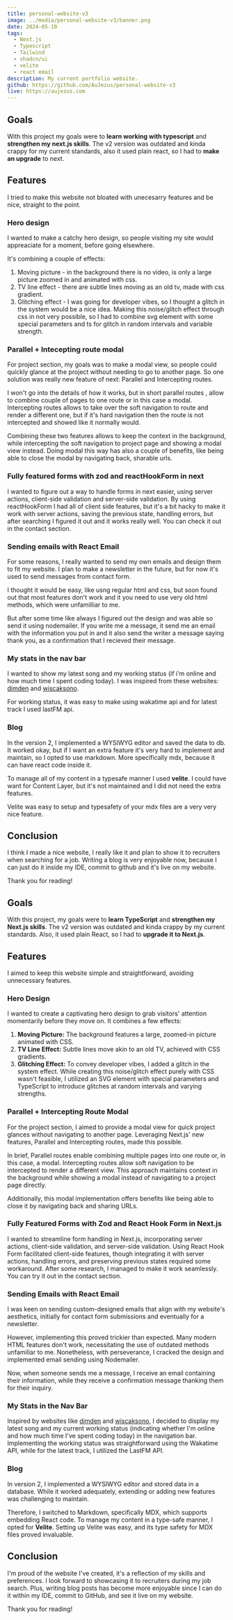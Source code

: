 ```yaml
---
title: personal-website-v3
image: ../media/personal-website-v3/banner.png
date: 2024-05-10
tags:
  - Next.js
  - Typescript
  - Tailwind
  - shadcn/ui
  - velite
  - react email
description: My current portfolio website.
github: https://github.com/AuJezus/personal-website-v3
live: https://aujezus.com
---
```


## Goals

With this project my goals were to **learn working with typescript** and **strengthen my next.js skills**. The v2 version was outdated and kinda crappy for my current standards, also it used plain react, so I had to **make an upgrade** to next.

## Features

I tried to make this website not bloated with unecesarry features and be nice, straight to the point.

### Hero design

I wanted to make a catchy hero design, so people visiting my site would appreaciate for a moment, before going elsewhere.

It's combining a couple of effects:

1. Moving picture - in the background there is no video, is only a large picture zoomed in and animated with css.
2. TV line effect - there are subtle lines moving as an old tv, made with css gradient.
3. Glitching effect - I was going for developer vibes, so I thought a glitch in the system would be a nice idea. Making this noise/glitch effect through css in not very possible, so I had to combine svg element with some special parameters and ts for glitch in random intervals and variable strength.

### Parallel + Intecepting route modal

For project section, my goals was to make a modal view, so people could quickly glance at the project without needing to go to another page. So one solution was really new feature of next: Parallel and Intercepting routes.

I won't go into the details of how it works, but in short parallel routes , allow to combine couple of pages to one route or in this case a modal. Intercepting routes allows to take over the soft navigation to route and render a different one, but if it's hard navigation then the route is not intercepted and showed like it normally would.

Combining these two features allows to keep the context in the background, while intercepting the soft navigation to project page and showing a modal view instead. Doing modal this way has also a couple of benefits, like being able to close the modal by navigating back, sharable urls.

### Fully featured forms with zod and reactHookForm in next

I wanted to figure out a way to handle forms in next easier, using server actions, client-side validation and server-side validation. By using reactHookForm I had all of client side features, but it's a bit hacky to make it work with server actions, saving the previous state, handling errors, but after searching I figured it out and it works really well. You can check it out in the contact section.

### Sending emails with React Email

For some reasons, I really wanted to send my own emails and design them to fit my website. I plan to make a newsletter in the future, but for now it's used to send messages from contact form.

I thought it would be easy, like usng regular html and css, but soon found out that most features don't work and it you need to use very old html methods, which were unfamilliar to me.

But after some time like always I figured out the design and was able so send it using nodemailer. If you write me a message, it send me an email with the information you put in and it also send the writer a message saying thank you, as a confirmation that I recieved their message.

### My stats in the nav bar

I wanted to show my latest song and my working status (if i'm online and how much time I spent coding today). I was inspired from these websites: [dimden](https://dimden.dev/) and [wiscaksono](https://wiscaksono.com/).

For working status, it was easy to make using wakatime api and for latest track I used lastFM api.

### Blog

In the version 2, I implemented a WYSIWYG editor and saved the data to db. It worked okay, but if I want an extra feature it's very hard to implement and maintain, so I opted to use markdown. More specifically mdx, because it can have react code inside it.

To manage all of my content in a typesafe manner I used **velite**. I could have want for Content Layer, but it's not maintained and I did not need the extra features.

Velite was easy to setup and typesafety of your mdx files are a very very nice feature.

## Conclusion

I think I made a nice website, I really like it and plan to show it to recruiters when searching for a job. Writing a blog is very enjoyable now, because I can just do it inside my IDE, commit to github and it's live on my website.

Thank you for reading!

## Goals

With this project, my goals were to **learn TypeScript** and **strengthen my Next.js skills**. The v2 version was outdated and kinda crappy by my current standards. Also, it used plain React, so I had to **upgrade it to Next.js**.

## Features

I aimed to keep this website simple and straightforward, avoiding unnecessary features.

### Hero Design

I wanted to create a captivating hero design to grab visitors' attention momentarily before they move on. It combines a few effects:

1. **Moving Picture:** The background features a large, zoomed-in picture animated with CSS.
2. **TV Line Effect:** Subtle lines move akin to an old TV, achieved with CSS gradients.
3. **Glitching Effect:** To convey developer vibes, I added a glitch in the system effect. While creating this noise/glitch effect purely with CSS wasn't feasible, I utilized an SVG element with special parameters and TypeScript to introduce glitches at random intervals and varying strengths.

### Parallel + Intercepting Route Modal

For the project section, I aimed to provide a modal view for quick project glances without navigating to another page. Leveraging Next.js' new features, Parallel and Intercepting routes, made this possible.

In brief, Parallel routes enable combining multiple pages into one route or, in this case, a modal. Intercepting routes allow soft navigation to be intercepted to render a different view. This approach maintains context in the background while showing a modal instead of navigating to a project page directly.

Additionally, this modal implementation offers benefits like being able to close it by navigating back and sharing URLs.

### Fully Featured Forms with Zod and React Hook Form in Next.js

I wanted to streamline form handling in Next.js, incorporating server actions, client-side validation, and server-side validation. Using React Hook Form facilitated client-side features, though integrating it with server actions, handling errors, and preserving previous states required some workaround. After some research, I managed to make it work seamlessly. You can try it out in the contact section.

### Sending Emails with React Email

I was keen on sending custom-designed emails that align with my website's aesthetics, initially for contact form submissions and eventually for a newsletter.

However, implementing this proved trickier than expected. Many modern HTML features don't work, necessitating the use of outdated methods unfamiliar to me. Nonetheless, with perseverance, I cracked the design and implemented email sending using Nodemailer.

Now, when someone sends me a message, I receive an email containing their information, while they receive a confirmation message thanking them for their inquiry.

### My Stats in the Nav Bar

Inspired by websites like [dimden](https://dimden.dev/) and [wiscaksono](https://wiscaksono.com/), I decided to display my latest song and my current working status (indicating whether I'm online and how much time I've spent coding today) in the navigation bar. Implementing the working status was straightforward using the Wakatime API, while for the latest track, I utilized the LastFM API.

### Blog

In version 2, I implemented a WYSIWYG editor and stored data in a database. While it worked adequately, extending or adding new features was challenging to maintain.

Therefore, I switched to Markdown, specifically MDX, which supports embedding React code. To manage my content in a type-safe manner, I opted for **Velite**. Setting up Velite was easy, and its type safety for MDX files proved invaluable.

## Conclusion

I'm proud of the website I've created, it's a reflection of my skills and preferences. I look forward to showcasing it to recruiters during my job search. Plus, writing blog posts has become more enjoyable since I can do it within my IDE, commit to GitHub, and see it live on my website.

Thank you for reading!
